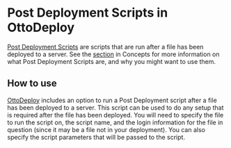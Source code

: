 # Post Deployment Scripts in OttoDeploy

[Post Deployment Scripts](/concepts/deployments/post-deployment-scripts) are scripts that are run after a file has been deployed to a server. See the [section](/concepts/deployments/post-deployment-scripts) in Concepts for more information on what Post Deployment Scripts are, and why you might want to use them.

## How to use

[OttoDeploy](/ottodeploy) includes an option to run a Post Deployment script after a file has been deployed to a server. This script can be used to do any setup that is required after the file has been deployed. You will need to specify the file to run the script on, the script name, and the login information for the file in question (since it may be a file not in your deployment). You can also specify the script parameters that will be passed to the script.
